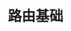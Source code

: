 ---
source-updated-at: 2025-05-16T04:52:11.000Z
translation-updated-at: 2025-05-20T22:48:49.606Z
title: 路由基础
nav_title: 路由
description: 学习前端应用的路由基础原理。
---